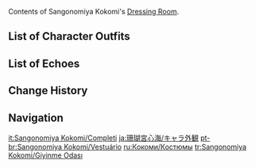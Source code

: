 {{CharacterTabs}}
Contents of Sangonomiya Kokomi's [[Dressing Room]].

==List of Character Outfits==
{{Outfits by Category Table|Sangonomiya Kokomi Outfits|nocharacter=1}}

==List of Echoes==
{{Echoes by Category Table|Sangonomiya Kokomi Echoes|nocharacter=1}}

==Change History==
{{Change History|2.1}}

==Navigation==
{{Character Navbox|Dressing Room}}

[[it:Sangonomiya Kokomi/Completi]]
[[ja:珊瑚宮心海/キャラ外観]]
[[pt-br:Sangonomiya Kokomi/Vestuário]]
[[ru:Кокоми/Костюмы]]
[[tr:Sangonomiya Kokomi/Giyinme Odası]]